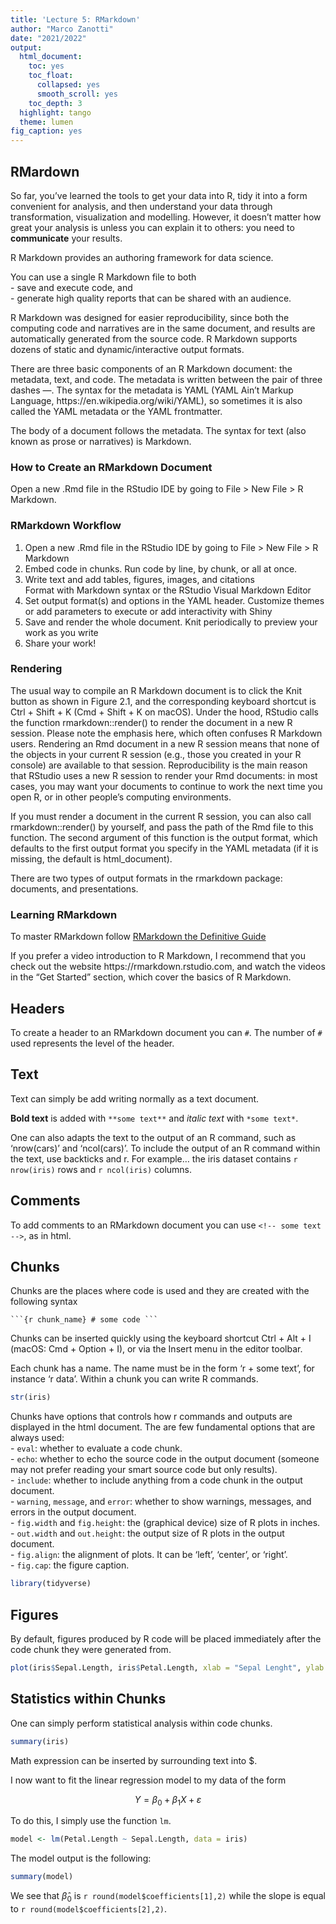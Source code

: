 ```yaml
---
title: 'Lecture 5: RMarkdown'
author: "Marco Zanotti"
date: "2021/2022"
output:
  html_document:
    toc: yes
    toc_float:
      collapsed: yes
      smooth_scroll: yes
    toc_depth: 3
  highlight: tango
  theme: lumen
fig_caption: yes
---
```


<!--
A different type of YAML that makes use of a pre-defined Rmd format
---
title: "Lecture 5: RMarkdown"
author: "Marco Zanotti"
date: "2021/2022"
output:
  rmdformats::downcute:
      highlight: tango
---
-->

## RMardown

So far, you’ve learned the tools to get your data into R, tidy it into a
form convenient for analysis, and then understand your data through 
transformation, visualization and modelling. However, it doesn’t matter 
how great your analysis is unless you can explain it to others: 
you need to **communicate** your results.  

R Markdown provides an authoring framework for data science. 

You can use a single R Markdown file to both  
- save and execute code, and  
- generate high quality reports that can be shared with an audience.  

R Markdown was designed for easier reproducibility, since both the 
computing code and narratives are in the same document, and results 
are automatically generated from the source code. R Markdown supports 
dozens of static and dynamic/interactive output formats.  

There are three basic components of an R Markdown document: 
the metadata, text, and code. The metadata is written between 
the pair of three dashes ---. The syntax for the metadata is YAML 
(YAML Ain’t Markup Language, https://en.wikipedia.org/wiki/YAML), 
so sometimes it is also called the YAML metadata or the YAML frontmatter.  

The body of a document follows the metadata. The syntax for text 
(also known as prose or narratives) is Markdown.  


### How to Create an RMarkdown Document

Open a new .Rmd file in the RStudio IDE by going to File > New File > R Markdown.  


### RMarkdown Workflow

1. Open a new .Rmd file in the RStudio IDE by going to 
   File > New File > R Markdown  
2. Embed code in chunks. Run code by line, by chunk, or all at once.
3. Write text and add tables, figures, images, and citations  
   Format with Markdown syntax or the RStudio Visual Markdown Editor  
4. Set output format(s) and options in the YAML header. Customize themes or 
   add parameters to execute or add interactivity with Shiny  
5. Save and render the whole document. Knit periodically to preview your 
   work as you write  
6. Share your work!  


### Rendering

The usual way to compile an R Markdown document is to click the Knit 
button as shown in Figure 2.1, and the corresponding keyboard shortcut 
is Ctrl + Shift + K (Cmd + Shift + K on macOS). Under the hood, RStudio 
calls the function rmarkdown::render() to render the document in a new 
R session. Please note the emphasis here, which often confuses R 
Markdown users. Rendering an Rmd document in a new R session means 
that none of the objects in your current R session (e.g., those you 
created in your R console) are available to that session. Reproducibility 
is the main reason that RStudio uses a new R session to render your 
Rmd documents: in most cases, you may want your documents to continue 
to work the next time you open R, or in other people’s computing 
environments.  

If you must render a document in the current R session, you can also 
call rmarkdown::render() by yourself, and pass the path of the Rmd 
file to this function. The second argument of this function is the 
output format, which defaults to the first output format you specify 
in the YAML metadata (if it is missing, the default is html_document).  

There are two types of output formats in the rmarkdown package: 
documents, and presentations.  


### Learning RMarkdown

To master RMarkdown follow 
[RMarkdown the Definitive Guide](https://bookdown.org/yihui/rmarkdown/)  

If you prefer a video introduction to R Markdown, I recommend that 
you check out the website https://rmarkdown.rstudio.com, and watch 
the videos in the “Get Started” section, which cover the basics of 
R Markdown.  


## Headers 

To create a header to an RMarkdown document you can `#`. 
The number of `#` used represents the level of the header.  


## Text

Text can simply be add writing normally as a text document.  

**Bold text** is added with `**some text**` and *italic text* with `*some text*`.  

One can also adapts the text to the output of an R command, such as
'nrow(cars)' and 'ncol(cars)'. To include the output of an R command 
within the text, use backticks and r. 
For example... the iris dataset contains `r nrow(iris)` rows and 
`r ncol(iris)` columns.  


## Comments

<!-- 
Within these symbols I can write my comments, not to be shown in the html document
This is our first R Markdown document.
R Markdown is a file format for writing documents using R.
It combines the syntax of markdown (a text format) and the syntax of R
-->
To add comments to an RMarkdown document you can use `<!-- some text -->`, as
in html.  


## Chunks

Chunks are the places where code is used and they are created with the 
following syntax  

` ```{r chunk_name} # some code ``` `

Chunks can be inserted quickly using the keyboard shortcut Ctrl + Alt + I 
(macOS: Cmd + Option + I), or via the Insert menu in the editor toolbar.  

Each chunk has a name. The name must be in the form 'r + some text', 
for instance 'r data'. Within a chunk you can write R commands.

```r
str(iris)
```

Chunks have options that controls how r commands and outputs are displayed
in the html document. The are few fundamental options that are always used:  
- `eval`: whether to evaluate a code chunk.  
- `echo`: whether to echo the source code in the output document 
(someone may not prefer reading your smart source code but only results).    
- `include`: whether to include anything from a code chunk in the output document.  
- `warning`, `message`, and `error`: whether to show warnings, messages, and 
errors in the output document.  
- `fig.width` and `fig.height`: the (graphical device) size of R plots in inches.   
- `out.width` and `out.height`: the output size of R plots in the output document.  
- `fig.align`: the alignment of plots. It can be 'left', 'center', or 'right'.   
- `fig.cap`: the figure caption.  

```r
library(tidyverse)
```


## Figures

By default, figures produced by R code will be placed immediately after 
the code chunk they were generated from.  

```r
plot(iris$Sepal.Length, iris$Petal.Length, xlab = "Sepal Lenght", ylab = "Petal Lenght")
```


## Statistics within Chunks

One can simply perform statistical analysis within code chunks.

```r
summary(iris)
```

Math expression can be inserted by surrounding text into $.  

I now want to fit the linear regression model to my data of the form  

$$Y = \beta_0 + \beta_1 X + \varepsilon$$

To do this, I simply use the function `lm`.

```r
model <- lm(Petal.Length ~ Sepal.Length, data = iris)
```

The model output is the following:  

```r
summary(model)
```

We see that $\hat{\beta}_0$ is `r round(model$coefficients[1],2)` while the 
slope is equal to `r round(model$coefficients[2],2)`.

